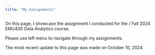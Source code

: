 ```yaml
---
title: "My Assignments"
---
```


On this page, I showcase the assignment I conducted for the / Fall 2024 EMU430 Data Analytics course.

Please use left menu to navigate through my assignments.

The most recent update to this page was made on October 10, 2024
